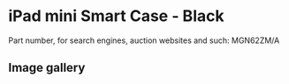
# iPad mini Smart Case - Black

Part number, for search engines, auction websites and such: MGN62ZM/A

## Image gallery

<div style={{ width: "768px" }}>
  <GalleryComponent
    images={[
      {
        original: "/everysource/MGN62.png",
        thumbnail: "/everypreview/MGN62.png",
      },
      {
        original: "/everysource/MGN62_AV1.png",
        thumbnail: "/everypreview/MGN62_AV1.png",
      },
      {
        original: "/everysource/MGN62_AV2.png",
        thumbnail: "/everypreview/MGN62_AV2.png",
      },
      {
        original: "/everysource/MGN62_AV3.png",
        thumbnail: "/everypreview/MGN62_AV3.png",
      },
      {
        original: "/everysource/MGN62_AV4.png",
        thumbnail: "/everypreview/MGN62_AV4.png",
      }
    ]}
  />
</div>